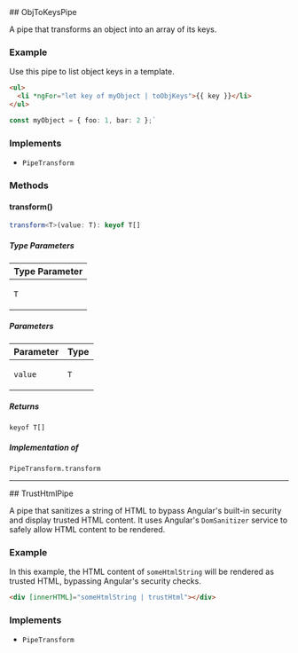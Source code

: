 
[//]: # (Do not edit directly)
[//]: # (Generated by the Cocokits TypeDoc custom theme on Wed Feb 26 2025)



<Meta title='Utils/Pipes'/>
<MdxPage breadcrumb='Utils' title='Pipes' tocItems={tocItems} hideThemeSwitcher={true}>
<div>
</div><div id="selection_objtokeyspipe">
## ObjToKeysPipe

A pipe that transforms an object into an array of its keys.

### Example

Use this pipe to list object keys in a template.
```html
<ul>
  <li *ngFor="let key of myObject | toObjKeys">{{ key }}</li>
</ul>
```

```typescript
const myObject = { foo: 1, bar: 2 };`
```

### Implements

- `PipeTransform`

### Methods

#### transform()

```ts
transform<T>(value: T): keyof T[]
```

##### Type Parameters

<table class="arg-type-table arg-type-table--full-width">
<thead>
<tr>
<th>Type Parameter</th>
</tr>
</thead>
<tbody>
<tr>
<td>

`T`

</td>
</tr>
</tbody>
</table>

##### Parameters

<table class="arg-type-table arg-type-table--full-width">
<thead>
<tr>
<th>Parameter</th>
<th>Type</th>
</tr>
</thead>
<tbody>
<tr>
<td>

`value`

</td>
<td>

`T`

</td>
</tr>
</tbody>
</table>

##### Returns

`keyof T[]`

##### Implementation of

`PipeTransform.transform`

***

</div><div id="selection_trusthtmlpipe">
## TrustHtmlPipe

A pipe that sanitizes a string of HTML to bypass Angular's built-in security and display trusted HTML content.
It uses Angular's `DomSanitizer` service to safely allow HTML content to be rendered.

### Example

In this example, the HTML content of `someHtmlString` will be rendered as trusted HTML, bypassing Angular's security checks.
```html
<div [innerHTML]="someHtmlString | trustHtml"></div>
```

### Implements

- `PipeTransform`

</div>
</MdxPage>
